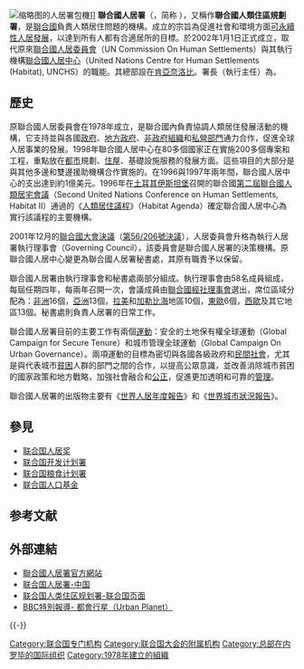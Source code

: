{{Unreferenced|time=2018-06-20T03:29:58+00:00}}
{{noteTA
|1=zh-hans:内罗毕;zh-hant:奈洛比;zh-hk:內羅比;zh-tw:奈洛比;zh-mo:內羅比;
|2=zh-hans:肯尼亚;zh-hant:肯亞;zh-hk:肯亞;zh-tw:肯亞;zh-mo:肯亞;
|3=zh:肯尼亞;zh-hans:肯尼亚;zh-hant:肯亞;zh-hk:肯亞;zh-tw:肯亞;zh-mo:肯亞;
}}
{{Infobox UN
| name = 联合国人居署
| image = UN Habitat Logo Simple.svg
| image size = 
| caption =
| type = 會議執行處
| acronyms = UN-HABITAT
| head = {{tsl|de|Maimunah Mohd Sharif|邁穆娜•穆赫德•謝里夫}}<ref>{{Cite web |title=Executive Director |url=https://unhabitat.org/about-us/leadership/executive-director |accessdate=2020-08-15 |work=unhabitat.org |publisher=United Nations Human Settlements Programme |language=en |archive-date=2020-06-21 |archive-url=https://web.archive.org/web/20200621103058/https://unhabitat.org/about-us/leadership/executive-director |dead-url=no }}</ref>
| status = 運作中
| established = 1978年
| website = http://www.unhabitat.org
| parent =
| headquarters = {{KEN}}[[奈洛比|奈洛比]]
| subsidiaries =
| commons =
| footnotes =
}}
[[File:United_Nations_(Jordan_Aviation)_Airbus_A310-200_UA-320-1.jpg|缩略图]]的人居署包機]]
'''聯合國人居署'''（{{lang-en|United Nations Human Settlements Programme}}，简称 {{lang|en|'''UN-HABITAT'''}}），又稱作'''聯合國人類住區規劃署'''，是[[聯合國|聯合國]]負責人類居住問題的機構。成立的宗旨為促進社會和環境方面[[永續發展|可永續性人居發展]]，以達到所有人都有合適居所的目標。於2002年1月1日正式成立，取代原來[[聯合國人居委員會|聯合國人居委員會]]（UN Commission On Human Settlements）與其執行機構[[聯合國人居中心|聯合國人居中心]]（United Nations Centre for Human Settlements (Habitat), UNCHS）的職能。其總部設在[[肯亞|肯亞]][[奈洛比|奈洛比]]。署長（執行主任）為{{le|华安·克洛斯|Joan Clos i Matheu}}。

==歷史==
原聯合國人居委員會在1978年成立，是聯合國內負責協調人類居住發展活動的機構，它支持並與各國[[政府|政府]]、[[地方政府|地方政府]]、[[非政府組織|非政府組織]]和[[公司|私營部門]]通力合作，促進全球人居事業的發展。1998年聯合國人居中心在80多個國家正在實施200多個專案和工程，重點放在[[城市|都市]]規劃、[[住宅|住屋]]、基礎設施服務的發展方面。這些項目的大部分是與其他多邊和雙邊援助機構合作實施的。在1996與1997年兩年間，聯合國人居中心的支出達到約1億美元。1996年在[[土耳其|土耳其]][[伊斯坦堡|伊斯坦堡]]召開的聯合國[[第二屆聯合國人類居宅會議|第二屆聯合國人類居宅會議]]（Second United Nations Conference on Human Settlements, Habitat II）通過的《[[人類居住議程|人類居住議程]]》（Habitat Agenda）確定聯合國人居中心為實行該議程的主要機構。

2001年12月的[[聯合國大會|聯合國大會]][[聯合國大會決議|決議]]（[[聯合國大會56205號決議|第56/206號決議]]），人居委員會升格為執行人居署執行理事會（Governing Council），該委員會是聯合國人居署的決策機構。原聯合國人居中心變更為聯合國人居署秘書處，其原有職責予以保留。

聯合國人居署由執行理事會和秘書處兩部分組成。執行理事會由58名成員組成，每屆任期四年，每兩年召開一次，會議成員由[[聯合國經濟及社會理事會|聯合國經社理事會]]選出，席位區域分配為：[[非洲|非洲]]16個，[[亞洲|亞洲]]13個，[[拉丁美洲|拉美]]和[[加勒比海|加勒比海]]地區10個，[[東歐|東歐]]6個，[[西歐|西歐]]及其它地區13個。秘書處則負責人居署的日常工作。

聯合國人居署目前的主要工作有兩個[[社會運動|運動]]：安全的土地保有權全球運動（Global Campaign for Secure Tenure）和城市管理全球運動（Global Campaign On Urban Governance）。兩項運動的目標為密切與各國各級政府和[[公民社會|民間社會]]，尤其是與代表城市[[貧困|貧困]]人群的部門之間的合作，以提高公眾意識，並改善消除城市貧困的國家政策和地方戰略，加強社會融合和[[社會公義|公正]]，促進更加透明和可靠的[[公共管理|管理]]。

聯合國人居署的出版物主要有《[[世界人居年度報告|世界人居年度報告]]》和《[[世界城市狀況報告|世界城市狀況報告]]》。

== 參見 ==
{{Portal box|联合国|国际关系|建筑|人权}}
* [[联合国人居奖|联合国人居奖]]
* [[联合国开发计划署|联合国开发计划署]]
* [[联合国粮食计划署|联合国粮食计划署]]
* [[联合国人口基金|联合国人口基金]]

==参考文献==
{{Reflist}}

==外部連結==
*[http://www.unhabitat.org 聯合國人居署官方網站]
*[https://web.archive.org/web/20140626064504/http://cn.unhabitat.org/categories.asp?catid=9 联合国人居署-中国]
*[http://www.un.org/zh/aboutun/structure/unhabitat/ 联合国人类住区规划署-联合国页面] {{Wayback|url=http://www.un.org/zh/aboutun/structure/unhabitat/ |date=20140102050743 }}
*[http://news.bbc.co.uk/1/hi/in_depth/world/2006/urbanisation/default.stm BBC特別報導- 都會行星（Urban Planet）] {{Wayback|url=http://news.bbc.co.uk/1/hi/in_depth/world/2006/urbanisation/default.stm |date=20070203183125 }}

{{-}}
{{UN}}

{{Authority control}}

[[Category:联合国专门机构|Category:联合国专门机构]]
[[Category:联合国大会的附属机构|Category:联合国大会的附属机构]]
[[Category:总部在内罗毕的国际组织|Category:总部在内罗毕的国际组织]]
[[Category:1978年建立的組織|Category:1978年建立的組織]]